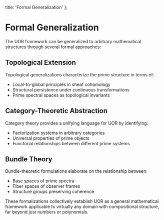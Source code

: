   title: 'Formal Generalization'
};

# Formal Generalization

The UOR framework can be generalized to arbitrary mathematical structures through several formal approaches:

## Topological Extension

Topological generalizations characterize the prime structure in terms of:

- Local-to-global principles in sheaf cohomology
- Structural persistence under continuous transformations
- Prime spectral spaces as topological invariants

## Category-Theoretic Abstraction

Category theory provides a unifying language for UOR by identifying:

- Factorization systems in arbitrary categories
- Universal properties of prime objects
- Functorial relationships between different prime systems

## Bundle Theory

Bundle-theoretic formulations elaborate on the relationship between:

- Base spaces of prime spectra
- Fiber spaces of observer frames
- Structure groups preserving coherence

These formalizations collectively establish UOR as a general mathematical framework applicable to virtually any domain with compositional structure, far beyond just numbers or polynomials.

